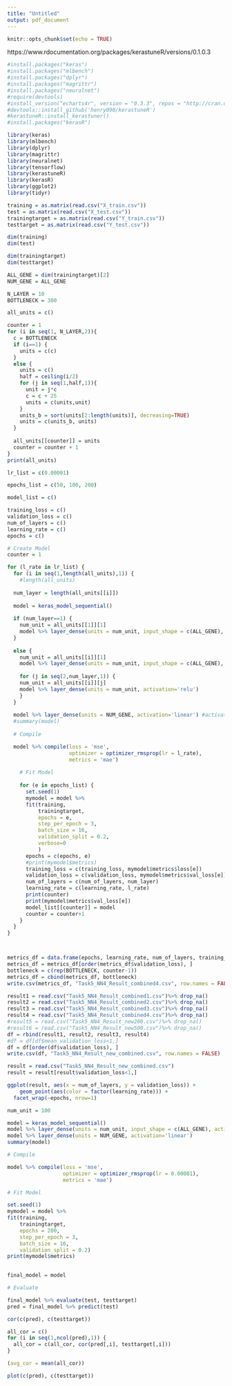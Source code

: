 ```yaml
---
title: "Untitled"
output: pdf_document
---
```


```r
knitr::opts_chunk$set(echo = TRUE)
```

https://www.rdocumentation.org/packages/kerastuneR/versions/0.1.0.3


```r
#install.packages("keras")
#install.packages("mlbench")
#install.packages("dplyr")
#install.packages("magrittr")
#install.packages("neuralnet")
#require(devtools)
#install_version("echarts4r", version = "0.3.3", repos = "http://cran.us.r-project.org")
#devtools::install_github('henry090/kerastuneR')
#kerastuneR::install_kerastuner()
#install.packages("kerasR")
```


```r
library(keras)
library(mlbench)
library(dplyr)
library(magrittr)
library(neuralnet)
library(tensorflow)
library(kerastuneR)
library(kerasR)
library(ggplot2)
library(tidyr)
```





```r
training = as.matrix(read.csv("X_train.csv"))
test = as.matrix(read.csv("X_test.csv"))
trainingtarget = as.matrix(read.csv("Y_train.csv"))
testtarget = as.matrix(read.csv("Y_test.csv"))
```


```r
dim(training)
dim(test)

dim(trainingtarget)
dim(testtarget)
```
```r
ALL_GENE = dim(trainingtarget)[2]
NUM_GENE = ALL_GENE
```



```r
N_LAYER = 10
BOTTLENECK = 300

all_units = c()

counter = 1
for (i in seq(1, N_LAYER,2)){
  c = BOTTLENECK
  if (i==1) {
    units = c(c)
  }
  else {
    units = c()
    half = ceiling(i/2)
    for (j in seq(1,half,1)){ 
      unit = j*c
      c = c + 25
      units = c(units,unit)
    }
    units_b = sort(units[2:length(units)], decreasing=TRUE)
    units = c(units_b, units)
  }
  
  all_units[[counter]] = units
  counter = counter + 1
}
print(all_units)
```


```r
lr_list = c(0.00001)
```


```r
epochs_list = c(50, 100, 200)
```




```r
model_list = c()

training_loss = c()
validation_loss = c()
num_of_layers = c()
learning_rate = c()
epochs = c()

# Create Model
counter = 1

for (l_rate in lr_list) {
  for (i in seq(1,length(all_units),1)) {
    #length(all_units)
    
  num_layer = length(all_units[[i]])
  
  model = keras_model_sequential()
  
  if (num_layer==1) {
    num_unit = all_units[[1]][1]
    model %>% layer_dense(units = num_unit, input_shape = c(ALL_GENE), activation='relu')
  }
  
  else {
    num_unit = all_units[[i]][1]
    model %>% layer_dense(units = num_unit, input_shape = c(ALL_GENE), activation='relu')
    
    for (j in seq(2,num_layer,1)) {
    num_unit = all_units[[i]][j]
    model %>% layer_dense(units = num_unit, activation='relu')
    }
  }
  
  model %>% layer_dense(units = NUM_GENE, activation='linear') #activation : linear
  #summary(model)
  
  # Compile

  model %>% compile(loss = 'mse',
                    optimizer = optimizer_rmsprop(lr = l_rate),
                    metrics = 'mae')
  
    # Fit Model
  
    for (e in epochs_list) {
      set.seed(1)
      mymodel = model %>% 
      fit(training,
          trainingtarget,
          epochs = e,
          step_per_epoch = 3,
          batch_size = 16,
          validation_split = 0.2,
          verbose=0
          )
      epochs = c(epochs, e)
      #print(mymodel$metrics)
      training_loss = c(training_loss, mymodel$metrics$loss[e])
      validation_loss = c(validation_loss, mymodel$metrics$val_loss[e])
      num_of_layers = c(num_of_layers, num_layer)
      learning_rate = c(learning_rate, l_rate)
      print(counter)
      print(mymodel$metrics$val_loss[e])
      model_list[[counter]] = model
      counter = counter+1
    }
  }
}



metrics_df = data.frame(epochs, learning_rate, num_of_layers, training_loss, validation_loss)
metrics_df = metrics_df[order(metrics_df$validation_loss), ]
bottleneck = c(rep(BOTTLENECK, counter-1))
metrics_df = cbind(metrics_df, bottleneck)
write.csv(metrics_df, "Task5_NN4_Result_combined4.csv", row.names = FALSE)
```


```r
result1 = read.csv("Task5_NN4_Result_combined1.csv")%>% drop_na()
result2 = read.csv("Task5_NN4_Result_combined2.csv")%>% drop_na()
result3 = read.csv("Task5_NN4_Result_combined3.csv")%>% drop_na()
result4 = read.csv("Task5_NN4_Result_combined4.csv")%>% drop_na()
#result5 = read.csv("Task5_NN4_Result_new200.csv")%>% drop_na()
#result6 = read.csv("Task5_NN4_Result_new500.csv")%>% drop_na()
df = rbind(result1, result2, result3, result4)
#df = df[df$mean_validation_loss<1,]
df = df[order(df$validation_loss), ]
write.csv(df, "Task5_NN4_Result_new_combined.csv", row.names = FALSE)
```




```r
result = read.csv("Task5_NN4_Result_new_combined.csv")
result = result[result$validation_loss<1,]
```



```r
ggplot(result, aes(x = num_of_layers, y = validation_loss)) +
    geom_point(aes(color = factor(learning_rate))) +
  facet_wrap(~epochs, nrow=1)
```

```r

num_unit = 100

model = keras_model_sequential()
model %>% layer_dense(units = num_unit, input_shape = c(ALL_GENE), activation='relu')
model %>% layer_dense(units = NUM_GENE, activation='linear') 
summary(model)

# Compile

model %>% compile(loss = 'mse',
                  optimizer = optimizer_rmsprop(lr = 0.00001),
                  metrics = 'mae')

# Fit Model

set.seed(1)
mymodel = model %>% 
fit(training,
    trainingtarget,
    epochs = 200,
    step_per_epoch = 3,
    batch_size = 16,
    validation_split = 0.2)
print(mymodel$metrics)
   
```
```r
final_model = model
```



```r
# Evaluate

final_model %>% evaluate(test, testtarget)
pred = final_model %>% predict(test)
```
```r
cor(c(pred), c(testtarget))
```

```r
all_cor = c()
for (i in seq(1,ncol(pred),1)) {
  all_cor = c(all_cor, cor(pred[,i], testtarget[,i]))
}
```

```r
(avg_cor = mean(all_cor))
```

```r
plot(c(pred), c(testtarget))
```















